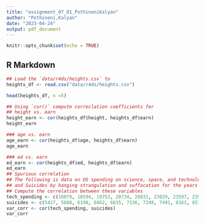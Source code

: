 ```yaml
---
title: "assignment_07_01_PothineniKalyan"
author: "Pothineni,Kalyan"
date: "2023-04-24"
output: pdf_document
---
```


```r
knitr::opts_chunk$set(echo = TRUE)
```

## R Markdown

```r
## Load the `data/r4ds/heights.csv` to
heights_df <- read.csv("data/r4ds/heights.csv")

head(heights_df, n =5)

## Using `cor()` compute correclation coefficients for
## height vs. earn
height_earn <- cor(heights_df$height, heights_df$earn)
height_earn

### age vs. earn
age_earn <- cor(heights_df$age, heights_df$earn)
age_earn

### ed vs. earn
ed_earn <- cor(heights_df$ed, heights_df$earn)
ed_earn
## Spurious correlation
## The following is data on US spending on science, space, and technology in millions of today's dollars
## and Suicides by hanging strangulation and suffocation for the years 1999 to 2009
## Compute the correlation between these variables
tech_spending <- c(18079, 18594, 19753, 20734, 20831, 23029, 23597, 23584, 25525, 27731, 29449)
suicides <- c(5427, 5688, 6198, 6462, 6635, 7336, 7248, 7491, 8161, 8578, 9000)
var_corr <- cor(tech_spending, suicides)
var_corr
```
